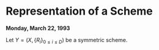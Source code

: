 # Representation of a Scheme {#lec23}
**Monday, March 22, 1993** 

:::{.theorem #q-polynomial-space}
Let $Y = (X, \{R_i\}_{0\leq i\leq D})$ be a symmetric scheme.
:::

